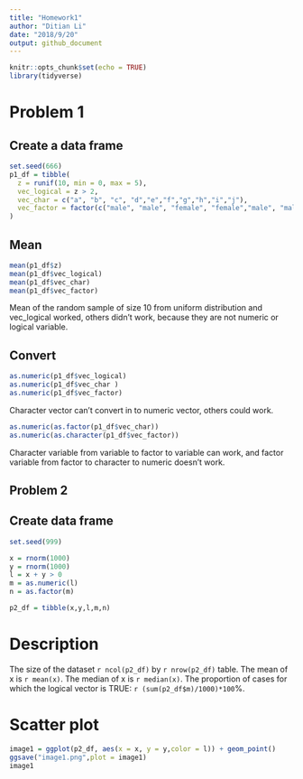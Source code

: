 ```yaml
---
title: "Homework1"
author: "Ditian Li"
date: "2018/9/20"
output: github_document
---
```


```r
knitr::opts_chunk$set(echo = TRUE)
library(tidyverse)
```

# Problem 1
## Create a data frame
```r
set.seed(666)
p1_df = tibble(
  z = runif(10, min = 0, max = 5),
  vec_logical = z > 2,
  vec_char = c("a", "b", "c", "d","e","f","g","h","i","j"),
  vec_factor = factor(c("male", "male", "female", "female","male", "male", "female", "female", "female", "female"))
)

```

## Mean
```r

mean(p1_df$z)
mean(p1_df$vec_logical)
mean(p1_df$vec_char)
mean(p1_df$vec_factor)
```
Mean of the random sample of size 10 from uniform distribution and vec_logical worked, others didn't work, because they are not numeric or logical variable.

## Convert
```r
as.numeric(p1_df$vec_logical)
as.numeric(p1_df$vec_char )
as.numeric(p1_df$vec_factor)
```
Character vector can't convert in to numeric vector, others could work.

```r
as.numeric(as.factor(p1_df$vec_char))
as.numeric(as.character(p1_df$vec_factor))
```
Character variable from variable to factor to variable can work, and factor variable from factor to character to numeric doesn't work.

## Problem 2
## Create data frame
```r
set.seed(999)

x = rnorm(1000)
y = rnorm(1000)
l = x + y > 0
m = as.numeric(l)
n = as.factor(m)

p2_df = tibble(x,y,l,m,n)

```

# Description
The size of the dataset `r ncol(p2_df) ` by `r nrow(p2_df) ` table.
The mean of x is `r mean(x)`.
The median of x is `r median(x)`.
The proportion of cases for which the logical vector is TRUE: `r (sum(p2_df$m)/1000)*100`%.

# Scatter plot
```r
image1 = ggplot(p2_df, aes(x = x, y = y,color = l)) + geom_point()
ggsave("image1.png",plot = image1)
image1
```